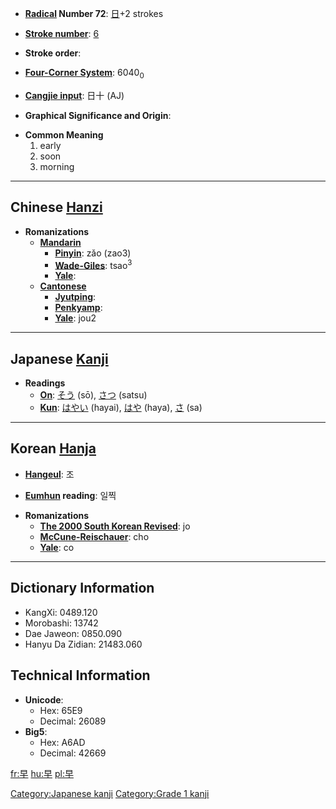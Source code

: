 * '''[[Wiktionary:Chinese radical index| Radical]] Number 72''': [[Wiktionary:Chinese radical index 日|日]]+2 strokes

* '''[[Wiktionary:Chinese total strokes index|Stroke number]]''': [[Wiktionary:Chinese total strokes index 6|6]]

* '''Stroke order''': 

* '''[[Wiktionary:Chinese four corner index|Four-Corner System]]''': 6040<sub>0</sub>

* '''[[Wiktionary:Chinese Cangjie index|Cangjie input]]''': 日十 (AJ)

* '''Graphical Significance and Origin''': 

* '''Common Meaning'''
*#early
*# soon
*# morning


----

== Chinese [[Hanzi]] ==

* '''Romanizations'''
** '''[[Mandarin]]'''
*** '''[[Pinyin]]''': zǎo (zao3)
*** '''[[Wade-Giles]]''': tsao<sup>3</sup>
*** '''[[Yale]]''': 
** '''[[Cantonese]]'''
*** '''[[Jyutping]]''':
*** '''[[Penkyamp]]''': 
*** '''[[Yale]]''': jou2


----

== Japanese [[Kanji]] ==

* '''Readings'''
** '''[[On]]''': [[そう]] (sō), [[さつ]] (satsu)
** '''[[Kun]]''': [[はやい]] (hayai), [[はや]] (haya), [[さ]] (sa)


----

== Korean [[Hanja]] ==

* '''[[Hangeul]]''': 조

* '''[[Eumhun]] reading''': 일찍

* '''Romanizations'''
** '''[[The 2000 South Korean Revised Romanization|The 2000 South Korean Revised]]''': jo
** '''[[McCune-Reischauer]]''': cho
** '''[[Yale]]''': co

----

== Dictionary Information ==

* KangXi: 0489.120
* Morobashi: 13742
* Dae Jaweon: 0850.090
* Hanyu Da Zidian: 21483.060

== Technical Information ==

* '''Unicode''':
** Hex: 65E9
** Decimal: 26089
* '''Big5''':
** Hex: A6AD
** Decimal: 42669

[[Category:Japanese kanji]]
[[Category:Grade 1 kanji]]

[[fr:早]]
[[hu:早]]
[[pl:早]]